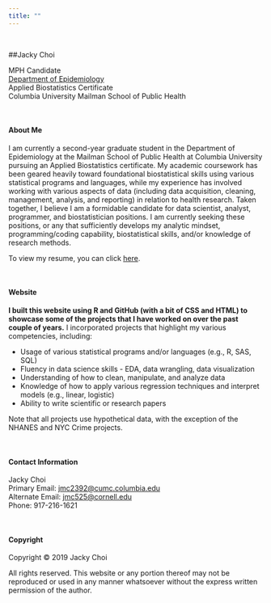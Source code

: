 ```yaml
---
title: ""
---
```

<style>
.list-group-item.active, .list-group-item.active:focus, .list-group-item.active:hover {
    background-color: #337ab7;
}

.navbar-default .navbar-collapse, .navbar-default .navbar-form {
background-color: #337ab7;
}

#Drop-Down Menu Color
.navbar-default .navbar-nav>.open>a, .navbar-default .navbar-nav>.open>a:focus, .navbar-default .navbar-nav>.open>a:hover {
background-color: #337ab7;
}

.navbar-default {
background-color: #337ab7;
}

.navbar-default .navbar-nav>li>a {
color: white;
font-weight: bold;
}

.navbar-default .navbar-brand {
color: white;
font-weight: bold;
}

</style>

<!-- Global site tag (gtag.js) - Google Analytics -->
<script async src="https://www.googletagmanager.com/gtag/js?id=UA-137778138-1"></script>
<script>
  window.dataLayer = window.dataLayer || [];
  function gtag(){dataLayer.push(arguments);}
  gtag('js', new Date());

  gtag('config', 'UA-137778138-1');
</script>

<br>

##Jacky Choi

<link rel="stylesheet" href="styles.css" type="text/css">
<link rel="stylesheet" href="academicons/css/academicons.min.css"/>

MPH Candidate <br>
[Department of Epidemiology](https://www.mailman.columbia.edu/become-student/departments/epidemiology) <br>
Applied Biostatistics Certificate <br>
Columbia University Mailman School of Public Health

<br>

#### About Me

I am currently a second-year graduate student in the Department of Epidemiology at the Mailman School of Public Health at Columbia University pursuing an Applied Biostatistics certificate. My academic coursework has been geared heavily toward foundational biostatistical skills using various statistical programs and languages, while my experience has involved working with various aspects of data (including data acquisition, cleaning, management, analysis, and reporting) in relation to health research. Taken together, I believe I am a formidable candidate for data scientist, analyst, programmer, and biostatistician positions. I am currently seeking these positions, or any that sufficiently develops my analytic mindset, programming/coding capability, biostatistical skills, and/or knowledge of research methods.

To view my resume, you can click [here](images/resume_nosite.pdf).

<br>

#### Website

**I built this website using R and GitHub (with a bit of CSS and HTML) to showcase some of the projects that I have worked on over the past couple of years.** I incorporated projects that highlight my various competencies, including:

* Usage of various statistical programs and/or languages (e.g., R, SAS, SQL)
* Fluency in data science skills - EDA, data wrangling, data visualization
* Understanding of how to clean, manipulate, and analyze data
* Knowledge of how to apply various regression techniques and interpret models (e.g., linear, logistic)
* Ability to write scientific or research papers

Note that all projects use hypothetical data, with the exception of the NHANES and NYC Crime projects.

<br> 

#### Contact Information

Jacky Choi <br>
Primary Email: [jmc2392@cumc.columbia.edu](mailto:jmc2392@cumc.columbia.edu)  
Alternate Email: [jmc525@cornell.edu](mailto:jmc525@cornell.edu) <br>
Phone: 917-216-1621

<br>

#### Copyright

Copyright © 2019 Jacky Choi

All rights reserved. This website or any portion thereof may not be reproduced or used in any manner whatsoever
without the express written permission of the author.